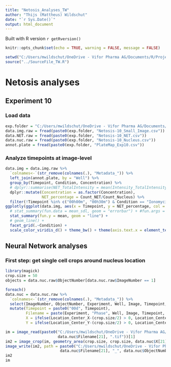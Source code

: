 ```yaml
---
title: "Netosis_Analyses_TW"
author: "Thijs (Mattheus) Wildschut"
date: "`r Sys.Date()`"
output: html_document
---
```


Built with R version `r getRversion()`

```r
knitr::opts_chunk$set(echo = TRUE, warning = FALSE, message = FALSE)
```

```r
setwd("C:/Users/mwildschut/OneDrive - Vifor Pharma AG/Documents/R/Projects/R_CSL-Vifor_TW/Netosis")
source("../SourceFile_TW.R")
```

# Netosis analyses

## Experiment 10

### Load data
```r
exp.folder = "C:/Users/mwildschut/OneDrive - Vifor Pharma AG/Documents/Incucyte/Netosis/Netosis_Exp10/CP_Analyses/"
data.img.raw = fread(paste0(exp.folder, "Netosis-10_Small_Image.csv"))
data.NET.raw = fread(paste0(exp.folder, "Netosis-10_NET.csv"))
data.nuc.raw = fread(paste0(exp.folder, "Netosis-10_Nucleus.csv"))
annot.plate = fread(paste0(exp.folder, "PlateMap_Exp10.csv"))
```

### Analyze timepoints at image-level
```r
data.img = data.img.raw %>%
  `colnames<-`(str_remove(colnames(.), "Metadata_")) %>%
  left_join(annot.plate, by = "Well") %>%
  group_by(Timepoint, Condition, Concentration) %>%
  # dplyr::summarise(NET_TotalIntensity = mean(Intensity_TotalIntensity_CorrGreen_NET, na.rm = TRUE)) %>%
  dplyr::mutate(Concentration = as.factor(Concentration),
                NET_percentage = Count_NET/Count_Nucleus) %>%
  filter(!Timepoint %in% c("00h00m", "00h30m") & Condition == "Ionomycin (uM)")# "PMA (nM)")
ggplotly(ggplot(data.img, aes(x = Timepoint, y = NET_percentage, col = Concentration, group = Concentration)) +
  # stat_summary(fun.data = mean_sdl, geom = "errorbar") + #fun.args = list(mult = 1),
  stat_summary(fun.y = mean, geom = "line") +
  # geom_line() +
  facet_grid(.~Condition) +
  scale_color_viridis_d() + theme_bw() + theme(axis.text.x = element_text(angle = 90, vjust = 0.5, hjust = 1)))

```

## Neural Network analyses
### First step: get single cell crops around nucleus location
```r
library(magick)
crop.size = 50
objects = data.nuc.raw$ObjectNumber[data.nuc.raw$ImageNumber == 1]

foreach()
data.nuc = data.nuc.raw %>%
  `colnames<-`(str_remove(colnames(.), "Metadata_")) %>%
  select(ImageNumber, ObjectNumber, Experiment, Well, Image, Timepoint, Location_Center_X, Location_Center_Y) %>%
  mutate(Timepoint = paste0("00d", Timepoint),
         Filename = paste(Experiment, "Phase", Well, Image, Timepoint, sep = "_"),
         X = ifelse(Location_Center_X-(crop.size/2) > 0, Location_Center_X-(crop.size/2), 0),
         Y = ifelse(Location_Center_Y-(crop.size/2) > 0, Location_Center_Y-(crop.size/2), 0))

im = image_read(paste0("C:/Users/mwildschut/OneDrive - Vifor Pharma AG/Documents/Incucyte/Netosis/Netosis_Exp10/Raw_Images/",
                       data.nuc$Filename[21], ".tif"))[1]
im2 = image_crop(im, geometry_area(crop.size, crop.size, data.nuc$X[21], data.nuc$Y[21]))
image_write(im2, path = paste0("C:/Users/mwildschut/OneDrive - Vifor Pharma AG/Documents/Incucyte/Netosis/Netosis_Exp10/Cell_Crops/",
                        data.nuc$Filename[21], "_", data.nuc$ObjectNumber[21], ".tif"), format = "tiff", depth = 16)
im2
im
```